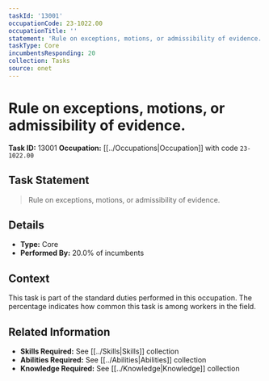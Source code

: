 ```yaml
---
taskId: '13001'
occupationCode: 23-1022.00
occupationTitle: ''
statement: 'Rule on exceptions, motions, or admissibility of evidence.'
taskType: Core
incumbentsResponding: 20
collection: Tasks
source: onet
---
```

# Rule on exceptions, motions, or admissibility of evidence.

**Task ID:** 13001
**Occupation:** [[../Occupations|Occupation]] with code `23-1022.00`

## Task Statement

> Rule on exceptions, motions, or admissibility of evidence.

## Details

- **Type:** Core
- **Performed By:** 20.0% of incumbents

## Context

This task is part of the standard duties performed in this occupation. The percentage indicates how common this task is among workers in the field.

## Related Information

- **Skills Required:** See [[../Skills|Skills]] collection
- **Abilities Required:** See [[../Abilities|Abilities]] collection
- **Knowledge Required:** See [[../Knowledge|Knowledge]] collection
